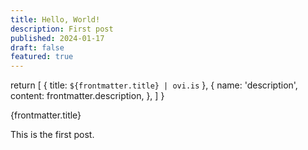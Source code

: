 ```yaml
---
title: Hello, World!
description: First post
published: 2024-01-17
draft: false
featured: true
---
```


  return [
    { title: `${frontmatter.title} | ovi.is` },
    {
      name: 'description',
      content: frontmatter.description,
    },
  ]
}


<PostTitle published={frontmatter.published} featured={frontmatter.featured}>
  {frontmatter.title}
</PostTitle>

This is the first post.
